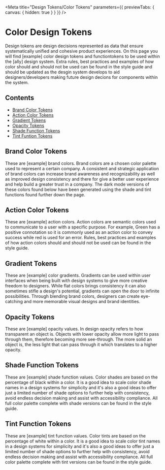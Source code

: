 

<Meta
  title="Design Tokens/Color Tokens"
  parameters={{ previewTabs: { canvas: { hidden: true } } }}
/>

# Color Design Tokens

Design tokens are design decisions represented as data that ensure systematically unified and
cohesive product experiences. On this page you will find [example] color design tokens and
functiontokens to be used within the [ally] design system. Extra rules, best practices and examples
of how color should and should not be used can be found in the style guide and should be updated as
the desgin system develops to aid designers/developers making future design decions for components
within the system.

## Contents

<nav>
  <ul style={{ marginTop: "20px", paddingLeft: "20px" }}>
    <li>
      <a href="#brand">Brand Color Tokens</a>
    </li>
    <li>
      <a href="#action">Action Color Tokens</a>
    </li>
    <li>
      <a href="#gradients">Gradient Tokens</a>
    </li>
    <li>
      <a href="#opacities">Opacity Tokens</a>
    </li>
    <li>
      <a href="#shades">Shade Function Tokens</a>
    </li>
    <li>
      <a href="#tints">Tint Funtion Tokens</a>
    </li>
  </ul>
</nav>

<section id="brand" style={{ marginTop: "60px" }}>

## Brand Color Tokens

These are [example] brand colors. Brand colors are a chosen color palette used to represent a certain
company. A consistent and strategic application of brand colors can increase brand awareness and
recognizability as well as improved design consistency and there for give a better user experience and
help build a greater trust in a company. The dark mode versions of these colors found below have been
generated using the shade and tint functions found further down the page.

  <BrandColors />
  <BrandColorsDark />
</section>

<section id="action" style={{ marginTop: "60px" }}>

## Action Color Tokens

These are [example] action colors. Action colors are semantic colors used to communicate to a user with a
specific purpose. For example, Green has a positive connotation so it is commonly used as an action color
to convey success while red is used for an error. Rules, best practices and examples of how action colors
should and should not be used can be found in the style guide.

  <ActionColors />
  <ActionColorsDark />
</section>

<section id="gradients" style={{ marginTop: "60px" }}>

## Gradient Tokens

These are [example] color gradients. Gradients can be used within user interfaces when being built with design
systems to give more creative freedom to designers. While flat colors brings consistency it can also sometimes
stifle a design's potential, gradients can open the door to infinite possibilities. Through blending brand colors,
designers can create eye-catching and more memorable visual designs and brand identities.

  <Gradients />
  <GradientsDark />
</section>

<section id="opacities" style={{ marginTop: "60px" }}>

## Opacity Tokens

These are [example] opacity values. In design opacity refers to how transparent an object is. Objects with lower
opacity allow more light to pass through them, therefore becoming more see-through. The more solid an object is,
the less light that can pass through it which translates to a higher opacity.

  <Opacities />
</section>

<section id="shades" style={{ marginTop: "60px" }}>

## Shade Function Tokens

These are [example] shade function values. Color shades are based on the percentage of black within a color. It is
a good idea to scale color shade names in a design systems for simplicity and it's also a good ideas to offer just
a limited number of shade options to further help with consistency, avoid endless decision making and assist with
accessibility compliance. All full color palette complete with shade versions can be found in the style guide.

  <Shades />
</section>

<section id="tints" style={{ marginTop: "60px" }}>

## Tint Function Tokens

These are [example] tint function values. Color tints are based on the percentage of white within a color. It is
a good idea to scale color tint names in a design systems for simplicity and it's also a good ideas to offer just
a limited number of shade options to further help with consistency, avoid endless decision making and assist with
accessibility compliance. All full color palette complete with tint versions can be found in the style guide.

  <Tints />
</section>
